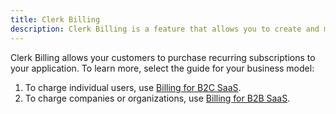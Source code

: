 ```yaml
---
title: Clerk Billing
description: Clerk Billing is a feature that allows you to create and manage Plans and Features for your application.
---
```



Clerk Billing allows your customers to purchase recurring subscriptions to your application. To learn more, select the guide for your business model:
1. To charge individual users, use [Billing for B2C SaaS](/docs/billing/b2c-saas).
2. To charge companies or organizations, use [Billing for B2B SaaS](/docs/billing/b2b-saas).
